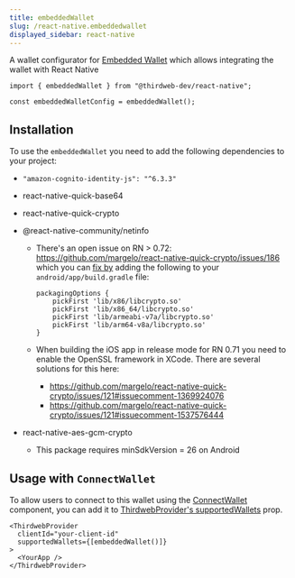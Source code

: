 ```yaml
---
title: embeddedWallet
slug: /react-native.embeddedwallet
displayed_sidebar: react-native
---
```



A wallet configurator for [Embedded Wallet](/wallet/embedded-wallet) which allows integrating the wallet with React Native

```tsx
import { embeddedWallet } from "@thirdweb-dev/react-native";

const embeddedWalletConfig = embeddedWallet();
```

<CustomizeWalletConfiguratorRN
  config="embeddedWalletConfig"
  configurator="embeddedWallet"
  connectUI="embeddedWalletConnectUI"
  selectUI="embeddedWalletSelectUI"
/>

## Installation

To use the `embeddedWallet` you need to add the following dependencies to your project:

- `"amazon-cognito-identity-js": "^6.3.3"`
- react-native-quick-base64
- react-native-quick-crypto
- @react-native-community/netinfo

  - There's an open issue on RN > 0.72: https://github.com/margelo/react-native-quick-crypto/issues/186 which you can [fix by](https://github.com/margelo/react-native-quick-crypto/issues/186#issuecomment-1663666739) adding the following to your `android/app/build.gradle` file:

    ```
    packagingOptions {
        pickFirst 'lib/x86/libcrypto.so'
        pickFirst 'lib/x86_64/libcrypto.so'
        pickFirst 'lib/armeabi-v7a/libcrypto.so'
        pickFirst 'lib/arm64-v8a/libcrypto.so'
    }
    ```

  - When building the iOS app in release mode for RN 0.71 you need to enable the OpenSSL framework in XCode. There are several solutions for this here:
    - https://github.com/margelo/react-native-quick-crypto/issues/121#issuecomment-1369924076
    - https://github.com/margelo/react-native-quick-crypto/issues/121#issuecomment-1537576444

- react-native-aes-gcm-crypto
  - This package requires minSdkVersion = 26 on Android

## Usage with `ConnectWallet`

To allow users to connect to this wallet using the [ConnectWallet](/react-native/react-native.connectwallet) component, you can add it to [ThirdwebProvider's supportedWallets](/react/react.thirdwebprovider#supportedwallets-optional) prop.

```tsx
<ThirdwebProvider
  clientId="your-client-id"
  supportedWallets={[embeddedWallet()]}
>
  <YourApp />
</ThirdwebProvider>
```
